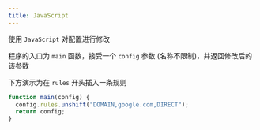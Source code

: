 ```yaml
---
title: JavaScript
---
```


使用 `JavaScript` 对配置进行修改

程序的入口为 `main` 函数，接受一个 `config` 参数 (名称不限制)，并返回修改后的该参数

下方演示为在 `rules` 开头插入一条规则

```js
function main(config) {
  config.rules.unshift("DOMAIN,google.com,DIRECT");
  return config;
}
```
